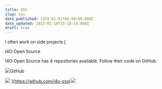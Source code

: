 ```yaml
---
title: OSS
slug: oss
date_published: 1970-01-01T00:00:00.000Z
date_updated: 2023-01-18T15:10:14.000Z
draft: true
---
```


I often work on side projects
[

I4O Open Source

I4O Open Source has 4 repositories available. Follow their code on GitHub.

![](https://github.com/fluidicon.png)GitHub

![](https://avatars.githubusercontent.com/u/87915798?s&#x3D;280&amp;v&#x3D;4)
](https://github.com/i4o-oss)![](__GHOST_URL__/content/images/2023/01/IMG_20160813_185227-1.jpg)
